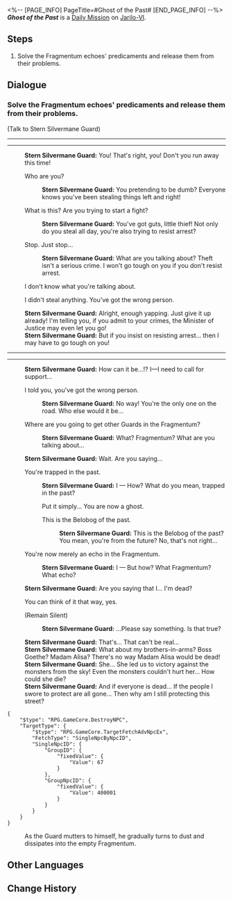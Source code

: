 <%-- [PAGE_INFO]
PageTitle=#Ghost of the Past#
[END_PAGE_INFO] --%>
{{Stub|Dialogue.}}
{{Mission Infobox
|id            = 3011602
|title         = 
|image         = <!--Mission Ghost of the Past.png-->
|type          = Daily
|event_name    = 
|chapter       = 
|requirements  = {{subst:void|<!--Unknown: {"Type":"Manual"}-->}}
|summary       = <!--official mission summary from Fate's Atlas-->
|characters    = Stern Silvermane Guard; Trailblazer
|startLocation = [[Jarilo-VI]] - [[Backwater Pass]]
|world         = Jarilo-VI
|area          = Backwater Pass
|prev          = 
|next          = 
|rewards       = Credit*5,000
}}
'''''Ghost of the Past''''' is a [[Daily Mission]] on [[Jarilo-VI]].

==Steps==
# Solve the Fragmentum echoes' predicaments and release them from their problems.

<!--
==Gameplay Notes==

--><!--
==Trial Character==

-->
==Dialogue==
{{Stub Dialogue}}

===Solve the Fragmentum echoes' predicaments and release them from their problems.{{subst:void|<!--301160201-->}}===
{{Mission Description|type=daily|location=Backwater Pass|Some Silvermane Guard patrols spotted illusory echoes in the Fragmentum who are stuck inside due to unfinished businesses. Help them.<br />The stern Silvermane Guard mistook you for a thief...}}
{{Dialogue Start}}

;(Talk to Stern Silvermane Guard)
----
----
:'''Stern Silvermane Guard:''' You! That's right, you! Don't you run away this time!
:{{DIcon|Arrow}} Who are you?
::'''Stern Silvermane Guard:''' You pretending to be dumb? Everyone knows you've been stealing things left and right!
:{{DIcon|Arrow}} What is this? Are you trying to start a fight?
::'''Stern Silvermane Guard:''' You've got guts, little thief! Not only do you steal all day, you're also trying to resist arrest?
:{{DIcon|Arrow}} Stop. Just stop...
::'''Stern Silvermane Guard:''' What are you talking about? Theft isn't a serious crime. I won't go tough on you if you don't resist arrest.
:{{DIcon|Arrow}} I don't know what you're talking about.
:{{DIcon|Arrow}} I didn't steal anything. You've got the wrong person.
:'''Stern Silvermane Guard:''' Alright, enough yapping. Just give it up already! I'm telling you, if you admit to your crimes, the Minister of Justice may even let you go!
:'''Stern Silvermane Guard:''' But if you insist on resisting arrest... then I may have to go tough on you!
----
----
:'''Stern Silvermane Guard:''' How can it be...!? I&mdash;I need to call for support...
:{{DIcon|Arrow}} I told you, you've got the wrong person.
::'''Stern Silvermane Guard:''' No way! You're the only one on the road. Who else would it be...
:{{DIcon|Arrow}} Where are you going to get other Guards in the Fragmentum?
::'''Stern Silvermane Guard:''' What? Fragmentum? What are you talking about...
:'''Stern Silvermane Guard:''' Wait. Are you saying...
:{{DIcon|Arrow}} You're trapped in the past.
::'''Stern Silvermane Guard:''' I &mdash; How? What do you mean, trapped in the past?
::{{DIcon|Arrow}} Put it simply... You are now a ghost.
::{{DIcon|Arrow}} This is the Belobog of the past.
:::'''Stern Silvermane Guard:''' This is the Belobog of the past? You mean, you're from the future? No, that's not right...
:{{DIcon|Arrow}} You're now merely an echo in the Fragmentum.
::'''Stern Silvermane Guard:''' I &mdash; But how? What Fragmentum? What echo?
:'''Stern Silvermane Guard:''' Are you saying that I... I'm dead?
:{{DIcon|Arrow}} You can think of it that way, yes.
:{{DIcon|Arrow}} (Remain Silent)
::'''Stern Silvermane Guard:''' ...Please say something. Is that true?
:'''Stern Silvermane Guard:''' That's... That can't be real...
:'''Stern Silvermane Guard:''' What about my brothers-in-arms? Boss Goethe? Madam Alisa? There's no way Madam Alisa would be dead!
:'''Stern Silvermane Guard:''' She... She led us to victory against the monsters from the sky! Even the monsters couldn't hurt her... How could she die?
:'''Stern Silvermane Guard:''' And if everyone is dead... If the people I swore to protect are all gone... Then why am I still protecting this street?
<pre>{
	"$type": "RPG.GameCore.DestroyNPC",
	"TargetType": {
		"$type": "RPG.GameCore.TargetFetchAdvNpcEx",
		"FetchType": "SingleNpcByNpcID",
		"SingleNpcID": {
			"GroupID": {
				"fixedValue": {
					"Value": 67
				}
			},
			"GroupNpcID": {
				"fixedValue": {
					"Value": 400001
				}
			}
		}
	}
}</pre>
:As the Guard mutters to himself, he gradually turns to dust and dissipates into the empty Fragmentum.
{{Dialogue End}}

==Other Languages==
{{Other Languages
|en   = Ghost of the Past
|zhs  = 过去之灵
|zht  = 過去之靈
|ja   = 過去の霊
|ko   = 과거의 영혼
|es   = Un fantasma del pasado
|fr   = Fantôme du passé
|ru   = Призрак прошлого
|th   = วิญญาณจากอดีต
|vi   = Linh Hồn Xưa Cũ
|de   = Geist aus der Vergangenheit
|id   = Hantu dari Masa Lalu
|pt   = Fantasma do Passado
}}

==Change History==
{{Change History|1.0}}
